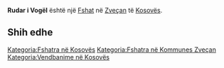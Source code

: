 {{Fshat në Kosovës
 | Emri                = Rudar i Vogël
| sqi_N_name = Rudar i Vogël
| sqi_N_FULL_NAME_RO = Rudar i Vogël
| sqi_N_FULL_NAME_ND_RO = Rudar i Vogel
| sqi_N_SORT_NAME_RG = RUDARIVOGEL
| sqi_N_FULL_NAME_RG = Rudar i Vogël
| sqi_N_FULL_NAME_ND_RG = Rudar i Vogel
| sqi_V_name = Rudari
| sqi_V_FULL_NAME_RO = Rudari
| sqi_V_FULL_NAME_ND_RO = Rudari
| sqi_V_SORT_NAME_RG = RUDARI
| sqi_V_FULL_NAME_RG = Rudari
| sqi_V_FULL_NAME_ND_RG = Rudari
| srp_N_name = Malo Rudare
| srp_N_FULL_NAME_RO = Malo Rudare
| srp_N_FULL_NAME_ND_RO = Malo Rudare
| srp_N_SORT_NAME_RG = MALORUDARE
| srp_N_FULL_NAME_RG = Malo Rudare
| srp_N_FULL_NAME_ND_RG = Malo Rudare
| srp_NS_name = Мало Рударе
| srp_NS_FULL_NAME_RO = Мало Рударе
| srp_NS_FULL_NAME_ND_RO = Мало Рударе
| srp_NS_SORT_NAME_RG = МАЛОРУДАРЕ
| srp_NS_FULL_NAME_RG = Мало Рударе
| srp_NS_FULL_NAME_ND_RG = Мало Рударе
| srp_V_name = Gornje Rudare
| srp_V_FULL_NAME_RO = Gornje Rudare
| srp_V_FULL_NAME_ND_RO = Gornje Rudare
| srp_V_SORT_NAME_RG = GORNJERUDARE
| srp_V_FULL_NAME_RG = Gornje Rudare
| srp_V_FULL_NAME_ND_RG = Gornje Rudare

 | Emri (Rasa dhanore) = 
 | Figura              = 
 | Shteti              = Kosovo
 | Komuna              = Zveçan
 | Kodi postar         = 
 | Sipërfaqja          = 

 | Popullsia           = 

 | Regj. i popullsisë  = 
 | Dend. e popullsisë  = 
 | Faqja zyrtare       = 
 <!--- Koordinatat ----> 
 | Gjerësia            = 42.91
 | Gjatësia            = 20.860833
 | Lartësia            = 
}}
'''Rudar i Vogël''' është një [[Fshat]] në [[Zveçan]] të [[Kosovës]].

<!-- == Gjeografia == -->
<!-- == Historia == -->
<!-- == Demografia == -->
== Shih edhe ==
{{Komuna Zveçan}}
{{Kosovo-Administrata-Cung}}

[[Kategoria:Fshatra në Kosovës]]
[[Kategoria:Fshatra në Kommunes Zveçan]]
[[Kategoria:Vendbanime në Kosovës]]